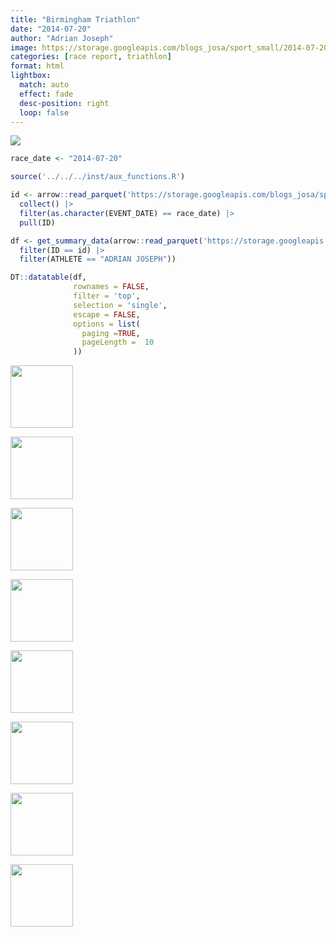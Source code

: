 ```yaml
---
title: "Birmingham Triathlon"
date: "2014-07-20"
author: "Adrian Joseph"
image: https://storage.googleapis.com/blogs_josa/sport_small/2014-07-20_BIRMINGHAM_TRIATHLON/img/00.png
categories: [race report, triathlon]
format: html
lightbox:
  match: auto
  effect: fade
  desc-position: right
  loop: false
---
```

![](https://storage.googleapis.com/blogs_josa/sport_small/2014-07-20_BIRMINGHAM_TRIATHLON/img/00.png)

```r
race_date <- "2014-07-20"

source('../../../inst/aux_functions.R')

id <- arrow::read_parquet('https://storage.googleapis.com/blogs_josa/sport/parquets/main_dataset.parquet') |>
  collect() |>
  filter(as.character(EVENT_DATE) == race_date) |>
  pull(ID)

df <- get_summary_data(arrow::read_parquet('https://storage.googleapis.com/blogs_josa/sport/parquets/all_results.parquet') |>
  filter(ID == id) |>
  filter(ATHLETE == "ADRIAN JOSEPH"))

DT::datatable(df,
              rownames = FALSE,
              filter = 'top',
              selection = 'single',
              escape = FALSE,
              options = list(
                paging =TRUE,
                pageLength =  10
              ))
```




::: {layout-ncol=4}
![](https://storage.googleapis.com/blogs_josa/sport_small/2014-07-20_BIRMINGHAM_TRIATHLON/img/00.png){ width="100" group="hi" }

![](https://storage.googleapis.com/blogs_josa/sport_small/2014-07-20_BIRMINGHAM_TRIATHLON/img/01.png){ width="100" group="hi" }

![](https://storage.googleapis.com/blogs_josa/sport_small/2014-07-20_BIRMINGHAM_TRIATHLON/img/02.png){ width="100" group="hi" }

![](https://storage.googleapis.com/blogs_josa/sport_small/2014-07-20_BIRMINGHAM_TRIATHLON/img/03.jpg){ width="100" group="hi" }

![](https://storage.googleapis.com/blogs_josa/sport_small/2014-07-20_BIRMINGHAM_TRIATHLON/img/04.jpg){ width="100" group="hi" }

![](https://storage.googleapis.com/blogs_josa/sport_small/2014-07-20_BIRMINGHAM_TRIATHLON/img/07.jpg){ width="100" group="hi" }

![](https://storage.googleapis.com/blogs_josa/sport_small/2014-07-20_BIRMINGHAM_TRIATHLON/img/08.jpg){ width="100" group="hi" }

![](https://storage.googleapis.com/blogs_josa/sport_small/2014-07-20_BIRMINGHAM_TRIATHLON/img/10.jpg){ width="100" group="hi" }


:::
